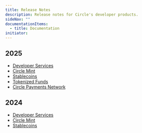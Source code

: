 ---
title: Release Notes
description: Release notes for Circle's developer products.
sideNav: ""
documentationItems:
  - title: Documentation
initiator:
---

## 2025

- [Developer Services](/release-notes/w3s-2025)
- [Circle Mint](/release-notes/circle-mint-2025)
- [Stablecoins](/release-notes/stablecoins-2025)
- [Tokenized Funds](/release-notes/tokenized-funds-2025)
- [Circle Payments Network](/release-notes/cpn-2025)

## 2024

- [Developer Services](/release-notes/w3s-2024)
- [Circle Mint](/release-notes/circle-mint-2024)
- [Stablecoins](/release-notes/stablecoins-2024)
